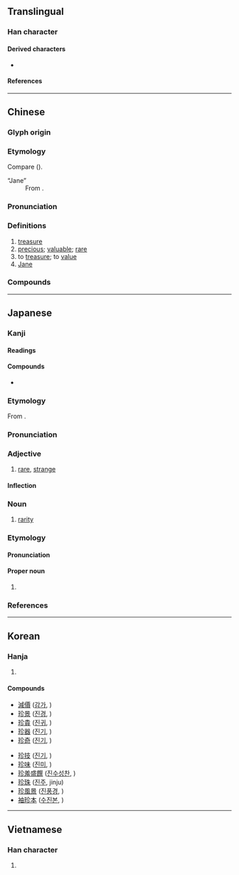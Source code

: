 {{also|珎}}
{{character info}}
==Translingual==

===Han character===
{{Han char|rn=96|rad=玉|as=05|sn=9|four=18122|canj=MGOHH|ids=⿰𤣩㐱}}

====Derived characters====
* {{l|mul|[[𠗰]], [[𣹗]], [[𫳚]], [[𮅢]], [[𮢝]], [[𦾂]]}}

====References====
{{Han ref|kx=0730.040|dkj=20920|dj=1141.160|hdz=21107.090|uh=73CD}}

----

==Chinese==
{{zh-forms|alt=錱}}

===Glyph origin===
{{Han etym}}

===Etymology===
Compare {{cog|bo|རིན||price; value}} ({{zh-ref|Schuessler, 2007}}).
; “Jane”
: From {{bor|zh|en|Jane}}.

===Pronunciation===
{{zh-pron
|m=zhēn
|m-s=
|c=zan1
|c-t=
|g=
|h=pfs=chṳ̂n
|j=
|mb=
|md=
|mn=tin/ml:chin/tw,xm:tiⁿ
|mn_note=tin/chin - literary; tiⁿ - vernacular
|mn-t=diêng1/diang1
|mn-t_note=diêng1 - Chaozhou; diang1 - Shantou
|w=
|x=
|mc=y
|oc=y
|cat=n,a,v
}}

===Definitions===
{{zh-hanzi}}

# [[treasure]]
# [[precious]]; [[valuable]]; [[rare]]
# to [[treasure]]; to [[value]]
# [[Jane]] {{gloss|an English female given name}}

===Compounds===
{{zh-der|珍愛|珍寶|珍本|珍藏|珍道具|珍貴|珍奇|珍禽奇獸|珍禽異獸|珍賞|珍攝|珍視|珍玩|珍味|珍聞|珍惜|珍稀|珍羞|珍饈|珍異|珍重|珍珠|席珍待聘|奇珍異物|如數家珍|如獲珍寶|山珍海味|山珍海錯|奇珍|彌足珍貴|弊帚自珍|席珍|希世之珍|八珍鹹粥|八珍|家珍|奇珍異寶|席上之珍|和隋之珍|什襲珍藏|敝屣自珍|抱寶懷珍|珍珠米|珍羞異饌|珍珠婚|珍珠塔|珍禽|珍珠貝|珍珠雞|珍饈百味|敝帚自珍|珍品|異寶奇珍|稀世珍寶|珍珠母|永珍|珍餚|珍饈佳餚|珍錯|珍郵|珍藏密斂|珍羞美味|珍祕|珍珠港|珍怪|珍同拱璧|珍物|珍珠丸子|連城之珍|袖珍本|餘珍璧謝|黑珍珠|袖珍|聚珍版|若數家珍|自珍}}

{{zh-cat|English female given names}}

----

==Japanese==

===Kanji===
{{ja-kanji|grade=c|rs=玉05}}

====Readings====
{{ja-readings
|goon=ちん
|kanon=ちん
|kun=めずら-し.い, うず-
|nanori=たから, じん
}}

====Compounds====
{{der-top|Compounds}}
* {{ja-r|珍語|ちんご|[[rare]] [[word]], [[unusual]] [[word]]}}
{{der-bottom}}

===Etymology===
{{ja-kanjitab|yomi=o|ちん}}
From {{etyl|ltc|ja|sort=ちん}} {{m|zh|珍|tr=trin||treasure, precious thing}}.

===Pronunciation===
{{ja-pron|yomi=goon|ちん|acc=1|acc_ref=DJR,NHK}}

===Adjective===
{{ja-adj|infl=na|ちん}}

# [[rare]], [[strange]]

====Inflection====
{{ja-na|ちん}}

===Noun===
{{ja-noun|ちん}}

# [[rarity]]

===Etymology===
{{ja-kanjitab|めずらし}}

====Pronunciation====
{{ja-pron|めずらし}}

====Proper noun====
{{ja-pos|proper|めずらし|hhira=めづらし}}

# {{surname|ja|A=a|nodot=1|sort=めずらし}}

===References===
<references/>

----

==Korean==

===Hanja===
{{ko-hanja|보배|진}}

# {{rfdef|ko|sort=玉05}}

====Compounds====
{{top2}}
* [[減價]] ([[감가]], )
* [[珍景]] ([[진경]], )
* [[珍貴]] ([[진귀]], )
* [[珍器]] ([[진기]], )
* [[珍奇]] ([[진기]], )
{{mid2}}
* [[珍技]] ([[진기]], )
* [[珍味]] ([[진미]], )
* [[珍羞盛饌]] ([[진수성찬]], )
* [[珍珠]] ([[진주]], jinju)
* [[珍風景]] ([[진풍경]], )
* [[袖珍本]] ([[수진본]], )
{{bottom}}

----

==Vietnamese==

===Han character===
{{vi-readings|reading=trân, trằn|rs=玉05}}

# {{rfdef|vi|sort=玉05}}